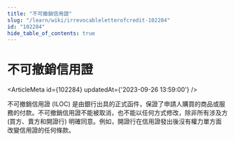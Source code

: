 ```yaml
---
title: "不可撤銷信用證"
slug: "/learn/wiki/irrevocableletterofcredit-102284"
id: "102284"
hide_table_of_contents: true
---
```



# 不可撤銷信用證

<ArticleMeta id={102284} updatedAt={'2023-09-26 13:59:00'} />
<div className='border-solid border-b border-t-0 my-4 border-[var(--ifm-color-gray-300)]' />

不可撤銷信用證 (ILOC) 是由銀行出具的正式函件，保證了申請人購買的商品或服務的付款。不可撤銷信用證不能被取消，也不能以任何方式修改，除非所有涉及方 (買方、賣方和開證行) 明確同意。例如，開證行在信用證發出後沒有權力單方面改變信用證的任何條款。
